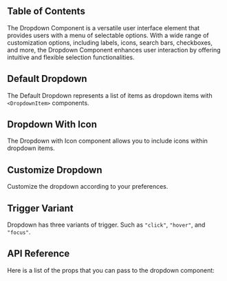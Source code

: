 

## Table of Contents

The Dropdown Component is a versatile user interface element that provides users with a menu of selectable options. With a wide range of customization options, including labels, icons, search bars, checkboxes, and more, the Dropdown Component enhances user interaction by offering intuitive and flexible selection functionalities.

## Default Dropdown

The Default Dropdown represents a list of items as dropdown items with `<DropdownItem>` components.

<CodeHighlightPreview code={DefaultDropdownCode}>
  <DefaultDropdown />
</CodeHighlightPreview>

## Dropdown With Icon

The Dropdown with Icon component allows you to include icons within dropdown items.

<CodeHighlightPreview code={DropdownWithIconCode}>
  <DropdownWithIcon />
</CodeHighlightPreview>

## Customize Dropdown

Customize the dropdown according to your preferences.

<CodeHighlightPreview code={CustomDropdownCode}>
  <CustomDropdown />
</CodeHighlightPreview>

## Trigger Variant

Dropdown has three variants of trigger. Such as `"click"`, `"hover"`, and `"focus"`.

<CodeHighlightPreview code={DropdownTriggerCode}>
  <DropdownTrigger />
</CodeHighlightPreview>

## API Reference

Here is a list of the props that you can pass to the dropdown component:

<ComponentApi data={dropdownAPIData} />
